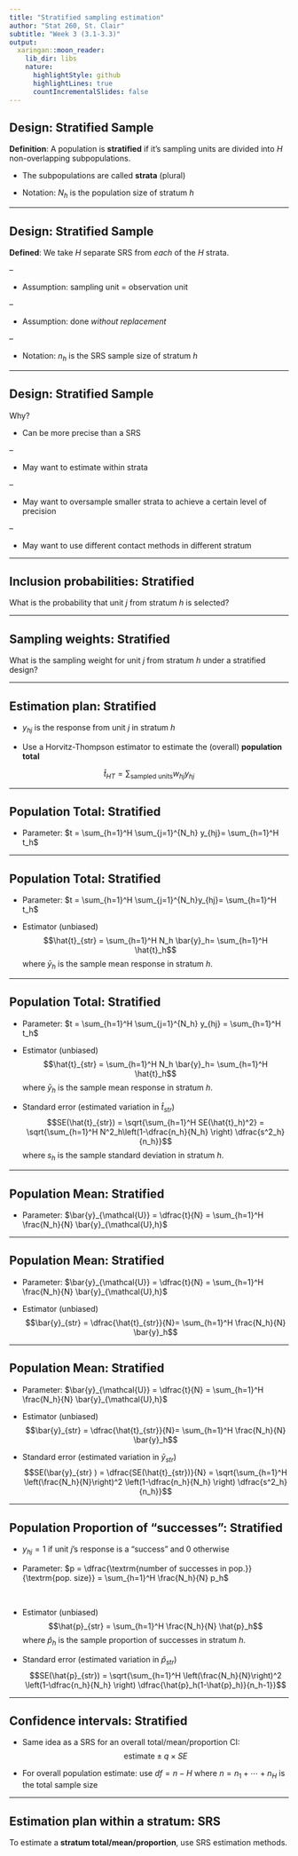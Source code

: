 ```yaml
---
title: "Stratified sampling estimation"
author: "Stat 260, St. Clair"
subtitle: "Week 3 (3.1-3.3)"
output:
  xaringan::moon_reader:
    lib_dir: libs
    nature:
      highlightStyle: github
      highlightLines: true
      countIncrementalSlides: false
---
```



## Design: Stratified  Sample 

**Definition**: A population is **stratified** if it's sampling units are divided into $H$ non-overlapping subpopulations.

- The subpopulations are called **strata** (plural)

- Notation: $N_h$ is the population size of stratum $h$

---


## Design: Stratified  Sample 


**Defined**: We take $H$ separate SRS from *each* of the $H$ strata. 

--

- Assumption: sampling unit = observation unit

--

- Assumption: done *without replacement*

--

- Notation: $n_h$ is the SRS sample size of stratum $h$


---


## Design: Stratified  Sample 

Why?

- Can be more precise than a SRS 

--

- May want to estimate within strata

--

- May want to oversample smaller strata to achieve a certain level of precision

--

- May want to use different contact methods in different stratum


---

## Inclusion probabilities: Stratified

What is the probability that unit $j$ from stratum $h$ is selected?
 

---

## Sampling weights: Stratified

What is the sampling weight for  unit $j$ from stratum $h$  under a stratified design?

---

## Estimation plan: Stratified

- $y_{hj}$ is the response from unit $j$ in stratum $h$

- Use a Horvitz-Thompson estimator to estimate the (overall) **population total**

$$\hat{t}_{HT} = \sum_{\textrm{sampled units}} w_{hj} y_{hj}$$

---

## Population Total: Stratified

- Parameter: $t = \sum_{h=1}^H \sum_{j=1}^{N_h} y_{hj}=  \sum_{h=1}^H t_h$


---

## Population Total: Stratified

- Parameter: $t = \sum_{h=1}^H \sum_{j=1}^{N_h}y_{hj}=  \sum_{h=1}^H t_h$

- Estimator (unbiased)
$$\hat{t}_{str} = \sum_{h=1}^H N_h \bar{y}_h=  \sum_{h=1}^H \hat{t}_h$$
where $\bar{y}_h$ is the sample mean response in stratum $h$.



---

## Population Total: Stratified

- Parameter: $t = \sum_{h=1}^H \sum_{j=1}^{N_h} y_{hj} =  \sum_{h=1}^H t_h$

- Estimator (unbiased)
$$\hat{t}_{str} = \sum_{h=1}^H N_h \bar{y}_h=  \sum_{h=1}^H \hat{t}_h$$
where $\bar{y}_h$ is the sample mean response in stratum $h$.

- Standard error (estimated variation in $\hat{t}_{str}$)
$$SE(\hat{t}_{str}) = \sqrt{\sum_{h=1}^H SE(\hat{t}_h)^2} = \sqrt{\sum_{h=1}^H N^2_h\left(1-\dfrac{n_h}{N_h} \right) \dfrac{s^2_h}{n_h}}$$
where $s_h$ is the sample standard deviation in stratum $h$.

---

## Population Mean: Stratified

- Parameter: $\bar{y}_{\mathcal{U}} = \dfrac{t}{N} = \sum_{h=1}^H \frac{N_h}{N} \bar{y}_{\mathcal{U},h}$


---

## Population Mean: Stratified

- Parameter: $\bar{y}_{\mathcal{U}} = \dfrac{t}{N} = \sum_{h=1}^H \frac{N_h}{N} \bar{y}_{\mathcal{U},h}$


- Estimator (unbiased)
$$\bar{y}_{str} = \dfrac{\hat{t}_{str}}{N}= \sum_{h=1}^H \frac{N_h}{N} \bar{y}_h$$

---

## Population Mean: Stratified

- Parameter: $\bar{y}_{\mathcal{U}} = \dfrac{t}{N} = \sum_{h=1}^H \frac{N_h}{N} \bar{y}_{\mathcal{U},h}$


- Estimator (unbiased)
$$\bar{y}_{str} = \dfrac{\hat{t}_{str}}{N}= \sum_{h=1}^H \frac{N_h}{N} \bar{y}_h$$

- Standard error (estimated variation in $\bar{y}_{str}$)
$$SE(\bar{y}_{str} ) = \dfrac{SE(\hat{t}_{str})}{N} = \sqrt{\sum_{h=1}^H \left(\frac{N_h}{N}\right)^2 \left(1-\dfrac{n_h}{N_h} \right) \dfrac{s^2_h}{n_h}}$$



---

## Population Proportion of "successes": Stratified

-  $y_{hj} = 1$ if unit $j$'s response is a "success" and 0 otherwise

- Parameter: $p = \dfrac{\textrm{number of successes in pop.}}{\textrm{pop. size}} = \sum_{h=1}^H \frac{N_h}{N} p_h$

<br>

- Estimator (unbiased)
$$\hat{p}_{str} = \sum_{h=1}^H \frac{N_h}{N} \hat{p}_h$$
where $\hat{p}_h$ is the sample proportion of successes in stratum $h$.

- Standard error (estimated variation in $\hat{p}_{str}$)
$$SE(\hat{p}_{str})  = \sqrt{\sum_{h=1}^H \left(\frac{N_h}{N}\right)^2 \left(1-\dfrac{n_h}{N_h} \right) \dfrac{\hat{p}_h(1-\hat{p}_h)}{n_h-1}}$$


---

## Confidence intervals: Stratified

- Same idea as a SRS for an overall total/mean/proportion CI:
$$
\textrm{estimate} \pm q \times SE
$$

- For overall population estimate: use $df = n - H$ where $n = n_1 + \dotsm + n_H$ is the total sample size



---

## Estimation plan within a stratum: SRS

To estimate a **stratum total/mean/proportion**, use SRS estimation methods.

